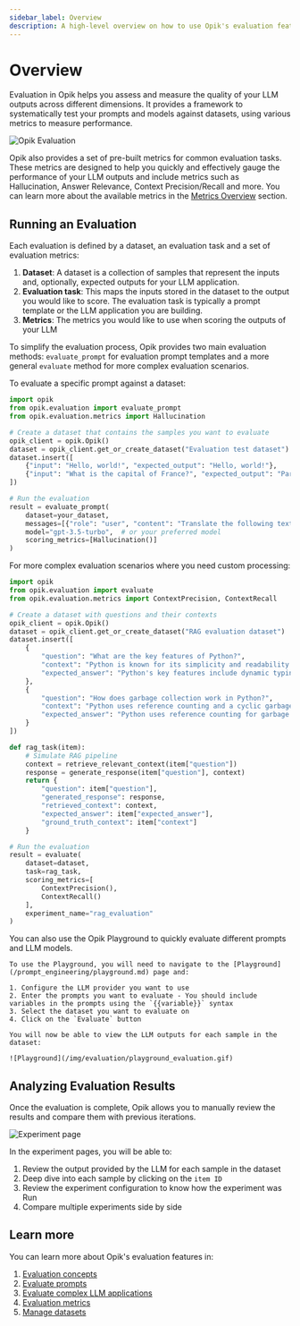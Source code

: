 ```yaml
---
sidebar_label: Overview
description: A high-level overview on how to use Opik's evaluation features including some code snippets
---
```



# Overview

Evaluation in Opik helps you assess and measure the quality of your LLM outputs across different dimensions.
It provides a framework to systematically test your prompts and models against datasets, using various metrics
to measure performance.

![Opik Evaluation](/img/evaluation/evaluation_overview.gif)

Opik also provides a set of pre-built metrics for common evaluation tasks. These metrics are designed to help you
quickly and effectively gauge the performance of your LLM outputs and include metrics such as Hallucination,
Answer Relevance, Context Precision/Recall and more. You can learn more about the available metrics in the
[Metrics Overview](/evaluation/metrics/overview.md) section.

## Running an Evaluation

Each evaluation is defined by a dataset, an evaluation task and a set of evaluation metrics:

1. **Dataset**: A dataset is a collection of samples that represent the inputs and, optionally, expected outputs for
   your LLM application.
2. **Evaluation task**: This maps the inputs stored in the dataset to the output you would like to score. The evaluation
   task is typically a prompt template or the LLM application you are building.
3. **Metrics**: The metrics you would like to use when scoring the outputs of your LLM

To simplify the evaluation process, Opik provides two main evaluation methods: `evaluate_prompt` for evaluation prompt
templates and a more general `evaluate` method for more complex evaluation scenarios.

<Tabs>
    <TabItem value="Evaluating Prompts" title="Evaluating Prompts">

To evaluate a specific prompt against a dataset:

```python
import opik
from opik.evaluation import evaluate_prompt
from opik.evaluation.metrics import Hallucination

# Create a dataset that contains the samples you want to evaluate
opik_client = opik.Opik()
dataset = opik_client.get_or_create_dataset("Evaluation test dataset")
dataset.insert([
    {"input": "Hello, world!", "expected_output": "Hello, world!"},
    {"input": "What is the capital of France?", "expected_output": "Paris"},
])

# Run the evaluation
result = evaluate_prompt(
    dataset=your_dataset,
    messages=[{"role": "user", "content": "Translate the following text to French: {{input}}"}],
    model="gpt-3.5-turbo",  # or your preferred model
    scoring_metrics=[Hallucination()]
)
```

</TabItem>
<TabItem value="Evaluating RAG applications and Agents" title="Evaluating RAG applications and Agents">

For more complex evaluation scenarios where you need custom processing:

```python
import opik
from opik.evaluation import evaluate
from opik.evaluation.metrics import ContextPrecision, ContextRecall

# Create a dataset with questions and their contexts
opik_client = opik.Opik()
dataset = opik_client.get_or_create_dataset("RAG evaluation dataset")
dataset.insert([
    {
        "question": "What are the key features of Python?",
        "context": "Python is known for its simplicity and readability. Key features include dynamic typing, automatic memory management, and an extensive standard library.",
        "expected_answer": "Python's key features include dynamic typing, automatic memory management, and an extensive standard library."
    },
    {
        "question": "How does garbage collection work in Python?",
        "context": "Python uses reference counting and a cyclic garbage collector. When an object's reference count drops to zero, it is deallocated.",
        "expected_answer": "Python uses reference counting for garbage collection. Objects are deallocated when their reference count reaches zero."
    }
])

def rag_task(item):
    # Simulate RAG pipeline
    context = retrieve_relevant_context(item["question"])
    response = generate_response(item["question"], context)
    return {
        "question": item["question"],
        "generated_response": response,
        "retrieved_context": context,
        "expected_answer": item["expected_answer"],
        "ground_truth_context": item["context"]
    }

# Run the evaluation
result = evaluate(
    dataset=dataset,
    task=rag_task,
    scoring_metrics=[
        ContextPrecision(),
        ContextRecall()
    ],
    experiment_name="rag_evaluation"
)
```

</TabItem>
<TabItem value="Using the Playground" title="Using the Playground">
    You can also use the Opik Playground to quickly evaluate different prompts and LLM models.

    To use the Playground, you will need to navigate to the [Playground](/prompt_engineering/playground.md) page and:

    1. Configure the LLM provider you want to use
    2. Enter the prompts you want to evaluate - You should include variables in the prompts using the `{{variable}}` syntax
    3. Select the dataset you want to evaluate on
    4. Click on the `Evaluate` button

    You will now be able to view the LLM outputs for each sample in the dataset:

    ![Playground](/img/evaluation/playground_evaluation.gif)

</TabItem>
</Tabs>

## Analyzing Evaluation Results

Once the evaluation is complete, Opik allows you to manually review the results and compare them with previous iterations.

![Experiment page](/img/evaluation/experiment_items.png)

In the experiment pages, you will be able to:

1. Review the output provided by the LLM for each sample in the dataset
2. Deep dive into each sample by clicking on the `item ID`
3. Review the experiment configuration to know how the experiment was Run
4. Compare multiple experiments side by side

## Learn more

You can learn more about Opik's evaluation features in:

1. [Evaluation concepts](/evaluation/concepts.md)
1. [Evaluate prompts](/evaluation/evaluate_prompt.md)
1. [Evaluate complex LLM applications](/evaluation/evaluate_your_llm.md)
1. [Evaluation metrics](/evaluation/metrics/overview.md)
1. [Manage datasets](/evaluation/manage_datasets.md)
